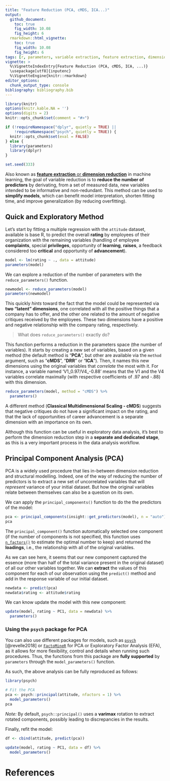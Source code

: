 ```yaml
---
title: "Feature Reduction (PCA, cMDS, ICA...)"
output: 
  github_document:
    toc: true
    fig_width: 10.08
    fig_height: 6
  rmarkdown::html_vignette:
    toc: true
    fig_width: 10.08
    fig_height: 6
tags: [r, parameters, variable extraction, feature extraction, dimension extraction]
vignette: >
  %\VignetteIndexEntry{Feature Reduction (PCA, cMDS, ICA, ...)}
  \usepackage[utf8]{inputenc}
  %\VignetteEngine{knitr::rmarkdown}
editor_options: 
  chunk_output_type: console
bibliography: bibliography.bib
---
```


```r
library(knitr)
options(knitr.kable.NA = '')
options(digits = 2)
knitr::opts_chunk$set(comment = "#>")

if (!requireNamespace("dplyr", quietly = TRUE) ||
    !requireNamespace("psych", quietly = TRUE)) {
  knitr::opts_chunk$set(eval = FALSE)
} else {
  library(parameters)
  library(dplyr)
}

set.seed(333)
```




Also known as [**feature extraction** or **dimension reduction**](https://en.wikipedia.org/wiki/Feature_extraction) in machine learning, the goal of variable reduction is to **reduce the number of predictors** by derivating, from a set of measured data, new variables intended to be informative and non-redundant. This method can be used to **simplify models**, which can benefit model interpretation, shorten fitting time, and improve generalization (by reducing overfitting).


## Quick and Exploratory Method

Let's start by fitting a multiple regression with the `attitude` dataset, available is base R, to predict the overall **rating** by employees of their organization with the remaining variables (handling of employee **complaints**, special **privileges**, opportunity of **learning**, **raises**, a feedback considered too **critical** and opportunity of **advancement**).

```r
model <- lm(rating ~ ., data = attitude)
parameters(model)
```

We can explore a reduction of the number of parameters with the `reduce_parameters()` function. 

```r
newmodel <- reduce_parameters(model)
parameters(newmodel)
```

This quickly *hints* toward the fact that the model could be represented via **two "latent" dimensions**, one correlated with all the positive things that a company has to offer, and the other one related to the amount of negative critiques received by the employees. These two dimensions have a positive and negative relationship with the company rating, respectively.

> What does `reduce_parameters()` exactly do?

This function performs a reduction in the parameters space (the number of variables). It starts by creating a new set of variables, based on a given method (the default method is "**PCA**", but other are available via the `method` argument, such as "**cMDS**", "**DRR**" or "**ICA**"). Then, it names this new dimensions using the original variables that *correlate* the most with it. For instance, a variable named 'V1_0.97/V4_-0.88' means that the V1 and the V4 variables correlate maximally (with respective coefficients of .97 and -.88) with this dimension.

```r
reduce_parameters(model, method = "cMDS") %>% 
  parameters()
```

A different method (**Classical Multidimensional Scaling - cMDS**) suggests that negative critiques do not have a significant impact on the rating, and that the lack of opportunities of career advancement is a separate dimension with an importance on its own.

Although this function can be useful in exploratory data analysis, it's best to perform the dimension reduction step in a **separate and dedicated stage**, as this is a very important process in the data analysis workflow.


## Principal Component Analysis (PCA)

PCA is a widely used procedure that lies in-between dimension reduction and structural modelling. Indeed, one of the way of reducing the number of predictors is to extract a new set of uncorrelated variables that will *represent* variance of your initial dataset. But how the original variables relate between themselves can also be a question on its own.

We can apply the `principal_components()` function to do the the predictors of the model:

```r
pca <- principal_components(insight::get_predictors(model), n = "auto")
pca
```

The `principal_component()` function automatically selected one component (if the number of components is not specified, this function uses [`n_factors()`](https://easystats.github.io/parameters/reference/n_factors.html) to estimate the optimal number to keep) and returned the **loadings**, i.e., the relationship with all of the original variables. 

As we can see here, it seems that our new component captured the essence (more than half of the total variance present in the original dataset) of all our other variables together. We can **extract** the values of this component for each of our observation using the `predict()` method and add in the response variable of our initial dataset.

```r
newdata <- predict(pca)
newdata$rating <- attitude$rating
```

We can know update the model with this new component:
```r
update(model, rating ~ PC1, data = newdata) %>% 
  parameters()
```


### Using the `psych` package for PCA

You can also use different packages for models, such as [`psych`](https://cran.r-project.org/package=psych) [@revelle2018] or [`FactoMineR`](http://factominer.free.fr/) for PCA or Exploratory Factor Analysis (EFA), as it allows for more flexibility, control and details when running such procedures. Thus, the functions from this package are **fully supported** by `parameters` through the `model_parameters()` function.

As such, the above analysis can be fully reproduced as follows:

```r
library(psych)

# Fit the PCA
pca <- psych::principal(attitude, nfactors = 1) %>% 
  model_parameters()
pca
```

*Note:* By default, `psych::principal()` uses a **varimax** rotation to extract rotated components, possibly leading to discrepancies in the results.

Finally, refit the model:

```r
df <- cbind(attitude, predict(pca))

update(model, rating ~ PC1, data = df) %>% 
  model_parameters()
```

# References